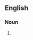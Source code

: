==English==

===Noun===
{{en-noun|sg=[[cradle]]-[[robber]]}}

# {{alternative spelling of|cradle robber}}